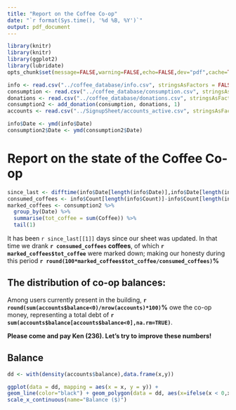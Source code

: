 ```yaml
---
title: "Report on the Coffee Co-op"
date: "`r format(Sys.time(), '%d %B, %Y')`"
output: pdf_document
---
```


```r
library(knitr)
library(knitr)
library(ggplot2)
library(lubridate)
opts_chunk$set(message=FALSE,warning=FALSE,echo=FALSE,dev="pdf",cache=TRUE)

info <- read.csv("../coffee_database/info.csv", stringsAsFactors = FALSE)
consumption <- read.csv("../coffee_database/consumption.csv", stringsAsFactors = FALSE)
donations <- read.csv("../coffee_database/donations.csv", stringsAsFactors = FALSE)
consumption2 <- add_donation(consumption, donations, 1)
accounts <- read.csv("../SignupSheet/accounts_active.csv", stringsAsFactors = FALSE)

info$Date <- ymd(info$Date)
consumption2$Date <- ymd(consumption2$Date)
```

# Report on the state of the Coffee Co-op
```r
since_last <- difftime(info$Date[length(info$Date)],info$Date[length(info$Date)-1],units="days")
consumed_coffees <- info$Count[length(info$Count)]-info$Count[length(info$Count)-1]
marked_coffees <- consumption2 %>%
  group_by(Date) %>%
  summarise(tot_coffee = sum(Coffee)) %>%
  tail(1)
```

It has been `r since_last[[1]]` days since our sheet was updated. In that time we drank **`r consumed_coffees` coffees**, of which **`r marked_coffees$tot_coffee`** were marked down; making our honesty during this period **`r round(100*marked_coffees$tot_coffee/consumed_coffees)`%**

## The distribution of co-op balances:
Among users currently present in the building, **`r round(sum(accounts$balance<0)/nrow(accounts)*100)`%** owe the co-op money, representing a total debt of **`r sum(accounts$balance[accounts$balance<0],na.rm=TRUE)`**.

**Please come and pay Ken (236).  Let's try to improve these numbers!**

## Balance 


```r
dd <- with(density(accounts$balance),data.frame(x,y))

ggplot(data = dd, mapping = aes(x = x, y = y)) +
geom_line(color="black") + geom_polygon(data = dd, aes(x=ifelse(x < 0,x,0), y=y))+scale_y_continuous(limits = c(0,max(dd$y)), name="Density") +
scale_x_continuous(name="Balance ($)")

```